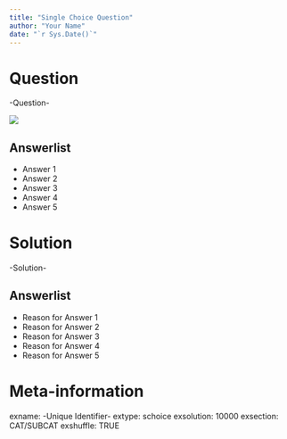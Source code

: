 ```yaml
---
title: "Single Choice Question"
author: "Your Name"
date: "`r Sys.Date()`"
---
```



Question
========

-Question-

![](img.png)

Answerlist
----------

* Answer 1
* Answer 2
* Answer 3
* Answer 4
* Answer 5


Solution
========

-Solution-

Answerlist
----------

* Reason for Answer 1
* Reason for Answer 2
* Reason for Answer 3
* Reason for Answer 4
* Reason for Answer 5


Meta-information
================
exname: -Unique Identifier-
extype: schoice
exsolution: 10000
exsection: CAT/SUBCAT
exshuffle: TRUE
